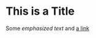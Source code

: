 = This is a Title =

Some ''emphasized text'' and [http://daringfireball.net/projects/markdown/ a link]

